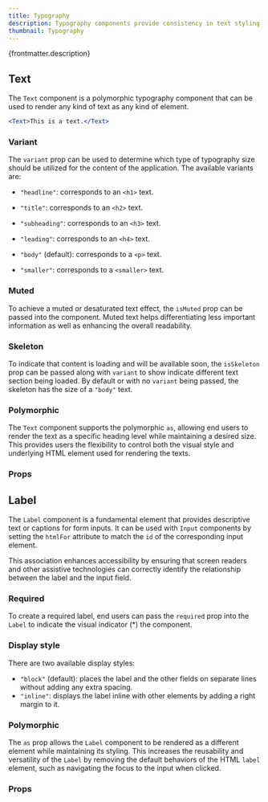 ```yaml
---
title: Typography
description: Typography components provide consistency in text styling across the application.
thumbnail: Typography
---
```


<p>{frontmatter.description}</p>

## Text

The `Text` component is a polymorphic typography component that can be used to render any kind of text as any kind of element.

```jsx
<Text>This is a text.</Text>
```

### Variant

The `variant` prop can be used to determine which type of typography size should be utilized for the content of the application. The available variants are:

- `"headline"`: corresponds to an `<h1>` text.

- `"title"`: corresponds to an `<h2>` text.

- `"subheading"`: corresponds to an `<h3>` text.

- `"leading"`: corresponds to an `<h4>` text.

- `"body"` (default): corresponds to a `<p>` text.

- `"smaller"`: corresponds to a `<smaller>` text.

<LiveExample src='Text.variant.jsx'>
  <AllExamples.TextVariantExample client:load />
</LiveExample>

### Muted

To achieve a muted or desaturated text effect, the `isMuted` prop can be passed into the component. Muted text helps differentiating less important information as well as enhancing the overall readability.

<LiveExample src='Text.muted.jsx' truncate={false}>
  <AllExamples.TextMutedExample client:load />
</LiveExample>

### Skeleton

To indicate that content is loading and will be available soon, the `isSkeleton` prop can be passed along with `variant` to show indicate different text section being loaded. By default or with no `variant` being passed, the skeleton has the size of a `"body"` text.

<LiveExample src='Text.skeleton.jsx'>
  <AllExamples.TextSkeletonExample client:load />
</LiveExample>

### Polymorphic

The `Text` component supports the polymorphic `as`, allowing end users to render the text as a specific heading level while maintaining a desired size. This provides users the flexibility to control both the visual style and underlying HTML element used for rendering the texts.

<LiveExample src='Text.polymorphic.jsx' truncate={false}>
  <AllExamples.TextPolymorphicExample client:load />
</LiveExample>

### Props

<PropsTable path='@itwin/itwinui-react/esm/core/Typography/Text.d.ts' />

## Label

The `Label` component is a fundamental element that provides descriptive text or captions for form inputs. It can be used with `Input` components by setting the `htmlFor` attribute to match the `id` of the corresponding input element.

This association enhances accessibility by ensuring that screen readers and other assistive technologies can correctly identify the relationship between the label and the input field.

<LiveExample src='Label.main.jsx'>
  <AllExamples.LabelMainExample client:load />
</LiveExample>

### Required

To create a required label, end users can pass the `required` prop into the `Label` to indicate the visual indicator (\*) the component.

<LiveExample src='Label.required.jsx'>
  <AllExamples.LabelRequiredExample client:load />
</LiveExample>

### Display style

There are two available display styles:

- `"block"` (default): places the label and the other fields on separate lines without adding any extra spacing.
- `"inline"`: displays the label inline with other elements by adding a right margin to it.

<LiveExample src='Label.inline.jsx'>
  <AllExamples.LabelInlineExample client:load />
</LiveExample>

### Polymorphic

The `as` prop allows the `Label` component to be rendered as a different element while maintaining its styling. This increases the reusability and versatility of the `Label` by removing the default behaviors of the HTML `label` element, such as navigating the focus to the input when clicked.

<LiveExample src='Label.polymorphic.jsx'>
  <AllExamples.LabelPolymorphicExample client:load />
</LiveExample>

### Props

<PropsTable path='@itwin/itwinui-react/esm/core/Label/Label.d.ts' />
